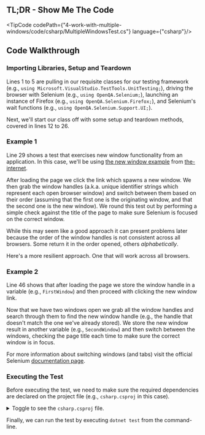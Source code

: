 
## TL;DR - Show Me The Code

<TipCode codePath={"4-work-with-multiple-windows/code/csharp/MultipleWindowsTest.cs"} language={"csharp"}/>

## Code Walkthrough

### Importing Libraries, Setup and Teardown

Lines 1 to 5 are pulling in our requisite classes for our testing framework
(e.g., `using Microsoft.VisualStudio.TestTools.UnitTesting;`), driving the browser with Selenium
(e.g., `using OpenQA.Selenium;`), launching an instance of Firefox (e.g., `using OpenQA.Selenium.Firefox;`),
and Selenium's wait functions (e.g., `using OpenQA.Selenium.Support.UI;`).

Next, we'll start our class off with some setup and teardown methods, covered in lines 12 to 26.

### Example 1

Line 29 shows a test that exercises new window functionality from an application. In this case, we'll be using
[the new window example](http://the-internet.herokuapp.com/windows) from [the-internet](https://github.com/saucelabs/the-internet).

After loading the page we click the link which spawns a new window. We then grab the window handles (a.k.a. unique
identifier strings which represent each open browser window) and switch between them based on their order (assuming
that the first one is the originating window, and that the second one is the new window). We round this test out by
performing a simple check against the title of the page to make sure Selenium is focused on the correct window.

While this may seem like a good approach it can present problems later because the order of the window handles is not
consistent across all browsers. Some return it in the order opened, others _alphabetically_.

Here's a more resilient approach. One that will work across all browsers.

### Example 2

Line 46 shows that after loading the page we store the window handle in a variable (e.g., `FirstWindow`) and then
proceed with clicking the new window link.

Now that we have two windows open we grab all the window handles and search through them to find the new window
handle (e.g., the handle that doesn't match the one we've already stored). We store the new window result in another
variable (e.g., `SecondWindow`) and then switch between the windows, checking the page title each time to make sure
the correct window is in focus.

For more information about switching windows (and tabs) visit the official Selenium
[documentation page](https://www.selenium.dev/documentation/webdriver/interactions/windows/).


### Executing the Test

Before executing the test, we need to make sure the required dependencies are declared on the project file (e.g.,
`csharp.csproj` in this case).

<details>
    <summary>Toggle to see the <code>csharp.csproj</code> file.</summary>
    <div>
        <TipCode codePath={"4-work-with-multiple-windows/code/csharp/csharp.csproj"} language={"xml"}/>
    </div>
</details>

Finally, we can run the test by executing `dotnet test` from the command-line.

